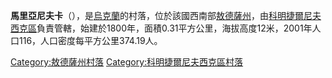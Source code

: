 {{unreferenced|time=2018-11-08T01:30:18+00:00}}
{{coord|46|49|49|N|31|6|58|E|scale:30000|display=title}}

'''馬里亞尼夫卡'''（{{lang-uk|Мар'янівка}}），是[[烏克蘭|烏克蘭]]的村落，位於該國西南部[[敖德薩州|敖德薩州]]，由[[科明捷爾尼夫西克區|科明捷爾尼夫西克區]]負責管轄，始建於1800年，面積0.31平方公里，海拔高度12米，2001年人口116，人口密度每平方公里374.19人。

{{DEFAULTSORT:Мар'янівка}}
[[Category:敖德薩州村落|Category:敖德薩州村落]]
[[Category:科明捷爾尼夫西克區村落|Category:科明捷爾尼夫西克區村落]]


{{Odessa-geo-stub}}
